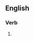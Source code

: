 ==English==

===Verb===
{{head|en|past participle}}

# {{past participle of|sing along|lang=en|nocat=1}}